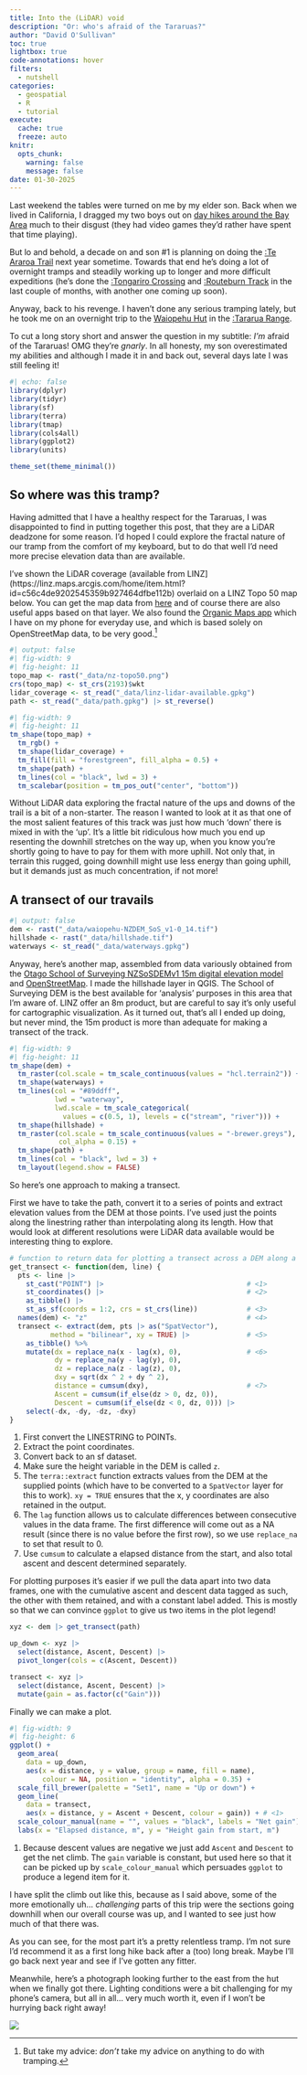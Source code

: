 ```yaml
---
title: Into the (LiDAR) void
description: "Or: who's afraid of the Tararuas?"
author: "David O'Sullivan"
toc: true
lightbox: true
code-annotations: hover
filters: 
  - nutshell
categories:
  - geospatial
  - R
  - tutorial
execute:
  cache: true
  freeze: auto
knitr:
  opts_chunk: 
    warning: false
    message: false
date: 01-30-2025
---
```


Last weekend the tables were turned on me by my elder son. Back when we lived in California, I dragged my two boys out on [day hikes around the Bay Area](https://southosullivan.com/hiking/the-map) much to their disgust (they had video games they'd rather have spent that time playing). 

But lo and behold, a decade on and son #1 is planning on doing the [:Te Araroa Trail](https://en.wikipedia.org/wiki/Te_Araroa) next year sometime. Towards that end he's doing a lot of overnight tramps and steadily working up to longer and more difficult expeditions (he's done the [:Tongariro Crossing](https://en.wikipedia.org/wiki/Tongariro_Alpine_Crossing) and [:Routeburn Track](https://en.wikipedia.org/wiki/Routeburn_Track) in the last couple of months, with another one coming up soon).

Anyway, back to his revenge. I haven't done any serious tramping lately, but he took me on an overnight trip to the [Waiopehu Hut](https://www.doc.govt.nz/parks-and-recreation/places-to-go/wellington-kapiti/places/tararua-forest-park/things-to-do/huts/waiopehu-hut/) in the [:Tararua Range](https://en.wikipedia.org/wiki/Tararua_Ranges). 

To cut a long story short and answer the question in my subtitle: _I'm_ afraid of the Tararuas! OMG they're _gnarly_. In all honesty, my son overestimated my abilities and although I made it in and back out, several days late I was still feeling it!

```r
#| echo: false
library(dplyr)
library(tidyr)
library(sf)
library(terra)
library(tmap)
library(cols4all)
library(ggplot2)
library(units)

theme_set(theme_minimal())
```

## So where was this tramp?
Having admitted that I have a healthy respect for the Tararuas, I was disappointed to find in putting together this post, that they are a LiDAR deadzone for some reason. I'd hoped I could explore the fractal nature of our tramp from the comfort of my keyboard, but to do that well I'd need more precise elevation data than are available.

I've shown the LiDAR coverage (available from LINZ](https://linz.maps.arcgis.com/home/item.html?id=c56c4de9202545359b927464dfbe112b) overlaid on a LINZ Topo 50 map below. You can get the map data from [here](https://data.linz.govt.nz/layer/50767-nz-topo50-maps/) and of course there are also useful apps based on that layer. We also found the [Organic Maps app](https://organicmaps.app/) which I have on my phone for everyday use, and which is based solely on OpenStreetMap data, to be very good.^[But take my advice: _don't_ take my advice on anything to do with tramping.]

```r
#| output: false
#| fig-width: 9
#| fig-height: 11
topo_map <- rast("_data/nz-topo50.png")
crs(topo_map) <- st_crs(2193)$wkt
lidar_coverage <- st_read("_data/linz-lidar-available.gpkg")
path <- st_read("_data/path.gpkg") |> st_reverse()
```

```r
#| fig-width: 9
#| fig-height: 11
tm_shape(topo_map) +
  tm_rgb() +
  tm_shape(lidar_coverage) +
  tm_fill(fill = "forestgreen", fill_alpha = 0.5) +
  tm_shape(path) +
  tm_lines(col = "black", lwd = 3) +
  tm_scalebar(position = tm_pos_out("center", "bottom"))
```

Without LiDAR data exploring the fractal nature of the ups and downs of the trail is a bit of a non-starter. The reason I wanted to look at it as that one of the most salient features of this track was just how much 'down' there is mixed in with the 'up'. It's a little bit ridiculous how much you end up resenting the downhill stretches on the way up, when you know you're shortly going to have to pay for them with more uphill. Not only that, in terrain this rugged, going downhill might use less energy than going uphill, but it demands just as much concentration, if not more!

## A transect of our travails
```r
#| output: false
dem <- rast("_data/waiopehu-NZDEM_SoS_v1-0_14.tif")
hillshade <- rast("_data/hillshade.tif")
waterways <- st_read("_data/waterways.gpkg")
```

Anyway, here's another map, assembled from data variously obtained from the [Otago School of Surveying NZSoSDEMv1 15m digital elevation model](https://www.otago.ac.nz/surveying/research/geospatial/digital-elevation-model) and [OpenStreetMap](https://www.openstreetmap.org/search?query=waiopehu%20track#map=14/-40.70380/175.36059). I made the hillshade layer in QGIS. The School of Surveying DEM is the best available for 'analysis' purposes in this area that I'm aware of. LINZ offer an 8m product, but are careful to say it's only useful for cartographic visualization. As it turned out, that's all I ended up doing, but never mind, the 15m product is more than adequate for making a transect of the track.

```r
#| fig-width: 9
#| fig-height: 11
tm_shape(dem) +
  tm_raster(col.scale = tm_scale_continuous(values = "hcl.terrain2")) +
  tm_shape(waterways) +
  tm_lines(col = "#89ddff",
           lwd = "waterway",
           lwd.scale = tm_scale_categorical(
             values = c(0.5, 1), levels = c("stream", "river"))) +
  tm_shape(hillshade) +
  tm_raster(col.scale = tm_scale_continuous(values = "-brewer.greys"),
            col_alpha = 0.15) +
  tm_shape(path) +
  tm_lines(col = "black", lwd = 3) +
  tm_layout(legend.show = FALSE)
```

So here's one approach to making a transect.

First we have to take the path, convert it to a series of points and extract elevation values from the DEM at those points. I've used just the points along the linestring rather than interpolating along its length. How that would look at different resolutions were LiDAR data available would be interesting thing to explore.

```r
# function to return data for plotting a transect across a DEM along a line
get_transect <- function(dem, line) {
  pts <- line |> 
    st_cast("POINT") |>                                   # <1>
    st_coordinates() |>                                   # <2>
    as_tibble() |>
    st_as_sf(coords = 1:2, crs = st_crs(line))            # <3>   
  names(dem) <- "z"                                       # <4>
  transect <- extract(dem, pts |> as("SpatVector"), 
          method = "bilinear", xy = TRUE) |>              # <5>
    as_tibble() %>%
    mutate(dx = replace_na(x - lag(x), 0),                # <6>
           dy = replace_na(y - lag(y), 0),
           dz = replace_na(z - lag(z), 0),
           dxy = sqrt(dx ^ 2 + dy ^ 2),
           distance = cumsum(dxy),                        # <7>
           Ascent = cumsum(if_else(dz > 0, dz, 0)),
           Descent = cumsum(if_else(dz < 0, dz, 0))) |>
    select(-dx, -dy, -dz, -dxy)
}
```
1. First convert the LINESTRING to POINTs.
2. Extract the point coordinates.
3. Convert back to an sf dataset.
4. Make sure the height variable in the DEM is called `z`.
5. The `terra::extract` function extracts values from the DEM at the supplied points (which have to be converted to a `SpatVector` layer for this to work). `xy = TRUE` ensures that the x, y coordinates are also retained in the output.
6. The `lag` function allows us to calculate differences between consecutive values in the data frame. The first difference will come out as a NA result (since there is no value before the first row), so we use `replace_na` to set that result to 0.
7. Use `cumsum` to calculate a elapsed distance from the start, and also total ascent and descent determined separately.

For plotting purposes it's easier if we pull the data apart into two data frames, one with the cumulative ascent and descent data tagged as such, the other with them retained, and with a constant label added. This is mostly so that we can convince `ggplot` to give us two items in the plot legend!

```r
xyz <- dem |> get_transect(path)

up_down <- xyz |> 
  select(distance, Ascent, Descent) |>
  pivot_longer(cols = c(Ascent, Descent))

transect <- xyz |>
  select(distance, Ascent, Descent) |>
  mutate(gain = as.factor(c("Gain")))
```

Finally we can make a plot.

```r
#| fig-width: 9
#| fig-height: 6
ggplot() + 
  geom_area(
    data = up_down, 
    aes(x = distance, y = value, group = name, fill = name),
        colour = NA, position = "identity", alpha = 0.35) +
  scale_fill_brewer(palette = "Set1", name = "Up or down") +
  geom_line(
    data = transect, 
    aes(x = distance, y = Ascent + Descent, colour = gain)) + # <1>
  scale_colour_manual(name = "", values = "black", labels = "Net gain") +
  labs(x = "Elapsed distance, m", y = "Height gain from start, m")
```
1. Because descent values are negative we just add `Ascent` and `Descent` to get the net climb. The `gain` variable is constant, but used here so that it can be picked up by `scale_colour_manual` which persuades `ggplot` to produce a legend item for it.

I have split the climb out like this, because as I said above, some of the more emotionally uh... _challenging_ parts of this trip were the sections going downhill when our overall course was up, and I wanted to see just how much of that there was.

As you can see, for the most part it's a pretty relentless tramp. I'm not sure I'd recommend it as a first long hike back after a (too) long break. Maybe I'll go back next year and see if I've gotten any fitter. 

Meanwhile, here's a photograph looking further to the east from the hut when we finally got there. Lighting conditions were a bit challenging for my phone's camera, but all in all... very much worth it, even if I won't be hurrying back right away!

![](view-from-the-hut.jpg)